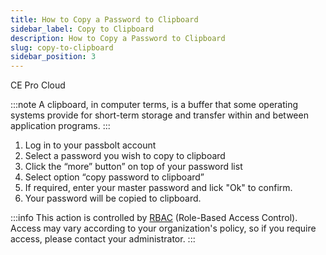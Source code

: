 ```yaml
---
title: How to Copy a Password to Clipboard
sidebar_label: Copy to Clipboard
description: How to Copy a Password to Clipboard
slug: copy-to-clipboard
sidebar_position: 3
---
```



<div style={{display: "flex", gap: "1rem"}}>
  <Chips link="https://www.passbolt.com/ce/docker" isUnderMainTitle={true}>CE</Chips>
  <Chips link="https://www.passbolt.com/pricing/pro" isUnderMainTitle={true}>Pro</Chips>
  <Chips link="https://www.passbolt.com/pricing/cloud" isUnderMainTitle={true}>Cloud</Chips>
</div>

:::note
A clipboard, in computer terms, is a buffer that some operating systems provide for short-term storage and transfer
within and between application programs.
:::

1.  Log in to your passbolt account
2.  Select a password you wish to copy to clipboard
3.  Click the “more” button” on top of your password list
4.  Select option “copy password to clipboard”
5.  If required, enter your master password and lick "Ok" to confirm.
6.  Your password will be copied to clipboard.

:::info
This action is controlled by [RBAC](/admin/role-based-access-control/) (Role-Based Access Control). Access may vary according to your organization's policy, so if you require access, please contact your administrator.
:::
